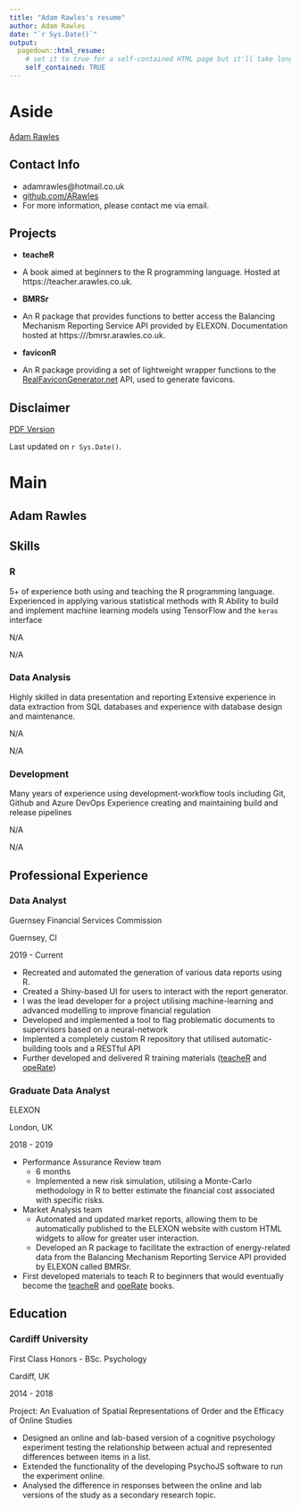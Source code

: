 ```yaml
---
title: "Adam Rawles's resume"
author: Adam Rawles
date: "`r Sys.Date()`"
output:
  pagedown::html_resume:
    # set it to true for a self-contained HTML page but it'll take longer to render
    self_contained: TRUE
---
```


Aside
================================================================================


[Adam Rawles](https://arawles.co.uk){width=80%}


Contact Info {#contact}
--------------------------------------------------------------------------------

- <i class="fa fa-envelope"></i> adamrawles@hotmail.co.uk
- <i class="fa fa-github"></i> [github.com/ARawles](https://github.com/ARawles)
- For more information, please contact me via email.


Projects {#projects}
--------------------------------------------------------------------------------

- __teacheR__

- A book aimed at beginners to the R programming language. Hosted at https://teacher.arawles.co.uk.

- __BMRSr__

- An R package that provides functions to better access the Balancing Mechanism Reporting Service API provided by ELEXON. Documentation hosted at https:///bmrsr.arawles.co.uk.


- __faviconR__

- An R package providing a set of lightweight wrapper functions to the [RealFaviconGenerator.net](https://realfavicongenerator.net) API, used to generate favicons.


Disclaimer {#disclaimer}
--------------------------------------------------------------------------------

<a href = "/cv.pdf">PDF Version</a>

Last updated on `r Sys.Date()`.


Main
================================================================================

Adam Rawles {#title}
--------------------------------------------------------------------------------

Skills {data-icon=project-diagram}
--------------------------------------------------------------------------------

### R

5+ of experience both using and teaching the R programming language.   
Experienced in applying various statistical methods with R
Ability to build and implement machine learning models using TensorFlow and the `keras` interface

N/A

N/A


### Data Analysis

Highly skilled in data presentation and reporting
Extensive experience in data extraction from SQL databases and experience with database design and maintenance.

N/A

N/A


### Development

Many years of experience using development-workflow tools including Git, Github and Azure DevOps
Experience creating and maintaining build and release pipelines

N/A

N/A


Professional Experience {data-icon=suitcase}
--------------------------------------------------------------------------------

### Data Analyst

Guernsey Financial Services Commission

Guernsey, CI

2019 - Current

- Recreated and automated the generation of various data reports using R.
- Created a Shiny-based UI for users to interact with the report generator.
- I was the lead developer for a project utilising machine-learning and advanced modelling to improve financial regulation
- Developed and implemented a tool to flag problematic documents to supervisors based on a neural-network
- Implented a completely custom R repository that utilised automatic-building tools and a RESTful API
- Further developed and delivered R training materials ([teacheR](https://teacher.arawles.co.uk) and [opeRate](https://operate.arawles.co.uk))

### Graduate Data Analyst

ELEXON

London, UK

2018 - 2019

- Performance Assurance Review team   
    + 6 months
    + Implemented a new risk simulation, utilising a Monte-Carlo methodology in R to better estimate the financial cost associated with specific risks.
- Market Analysis team
    + Automated and updated market reports, allowing them to be automatically published to the ELEXON website with custom HTML widgets to allow for greater user interaction.
    + Developed an R package to facilitate the extraction of energy-related data from the Balancing Mechanism Reporting Service API provided by ELEXON called BMRSr.

- First developed materials to teach R to beginners that would eventually become the [teacheR](https://teacher.arawles.co.uk) and [opeRate](https://operate.arawles.co.uk) books.

Education {data-icon=graduation-cap data-concise=true}
--------------------------------------------------------------------------------

### Cardiff University

First Class Honors - BSc. Psychology

Cardiff, UK

2014 - 2018 

Project: An Evaluation of Spatial Representations of Order and the Efficacy of Online Studies

- Designed an online and lab-based version of a cognitive psychology experiment testing the relationship between actual and represented differences between items in a list.
- Extended the functionality of the developing PsychoJS software to run the experiment online.
- Analysed the difference in responses between the online and lab versions of the study as a secondary research topic.
